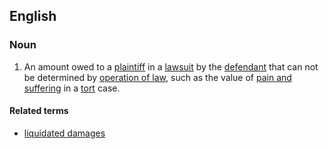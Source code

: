 ==English==
===Noun===
{{en-noun|head=[[unliquidated]] [[damages]]|-}}
# {{context|legal}} An amount owed to a [[plaintiff]] in a [[lawsuit]] by the [[defendant]] that can not be determined by [[operation of law]], such as the value of [[pain and suffering]] in a [[tort]] case.

====Related terms====
*[[liquidated damages]]